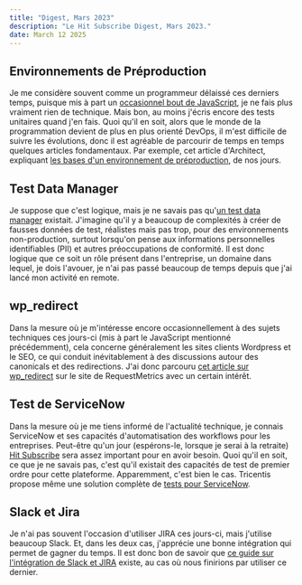 ```yaml
---
title: "Digest, Mars 2023"
description: "Le Hit Subscribe Digest, Mars 2023."
date: March 12 2025
---
```


## Environnements de Préproduction

Je me considère souvent comme un programmeur délaissé ces derniers temps, puisque mis à part un [occasionnel bout de JavaScript](https://github.com/hit-subscribe/airtable-scripts), je ne fais plus vraiment rien de technique. Mais bon, au moins j'écris encore des tests unitaires quand j'en fais. Quoi qu'il en soit, alors que le monde de la programmation devient de plus en plus orienté DevOps, il m'est difficile de suivre les évolutions, donc il est agréable de parcourir de temps en temps quelques articles fondamentaux. Par exemple, cet article d'Architect, expliquant [les bases d'un environnement de préproduction](https://www.architect.io/blog/2022-04-20/what-is-staging-environment/), de nos jours.

## Test Data Manager
Je suppose que c'est logique, mais je ne savais pas qu'[un test data manager](https://www.enov8.com/blog/what-makes-a-good-test-data-manager/) existait. J'imagine qu'il y a beaucoup de complexités à créer de fausses données de test, réalistes mais pas trop, pour des environnements non-production, surtout lorsqu'on pense aux informations personnelles identifiables (PII) et autres préoccupations de conformité. Il est donc logique que ce soit un rôle présent dans l'entreprise, un domaine dans lequel, je dois l'avouer, je n'ai pas passé beaucoup de temps depuis que j'ai lancé mon activité en remote.

## wp_redirect
Dans la mesure où je m'intéresse encore occasionnellement à des sujets techniques ces jours-ci (mis à part le JavaScript mentionné précédemment), cela concerne généralement les sites clients Wordpress et le SEO, ce qui conduit inévitablement à des discussions autour des canonicals et des redirections. J'ai donc parcouru [cet article sur wp_redirect](https://requestmetrics.com/blog/community/how-to-use-wp_redirect-in-wordpress/) sur le site de RequestMetrics avec un certain intérêt.

## Test de ServiceNow
Dans la mesure où je me tiens informé de l'actualité technique, je connais ServiceNow et ses capacités d'automatisation des workflows pour les entreprises. Peut-être qu'un jour (espérons-le, lorsque je serai à la retraite) [Hit Subscribe](http://hitsubscribe.com/) sera assez important pour en avoir besoin. Quoi qu'il en soit, ce que je ne savais pas, c'est qu'il existait des capacités de test de premier ordre pour cette plateforme. Apparemment, c'est bien le cas. Tricentis propose même une solution complète de [tests pour ServiceNow](https://www.tricentis.com/solutions/servicenow-testing).

## Slack et Jira
Je n'ai pas souvent l'occasion d'utiliser JIRA ces jours-ci, mais j'utilise beaucoup Slack. Et, dans les deux cas, j'apprécie une bonne intégration qui permet de gagner du temps. Il est donc bon de savoir que [ce guide sur l'intégration de Slack et JIRA](https://www.wrangle.io/post/slack-integrations-with-jira-uses-and-how-to-set-it-up) existe, au cas où nous finirions par utiliser ce dernier.

